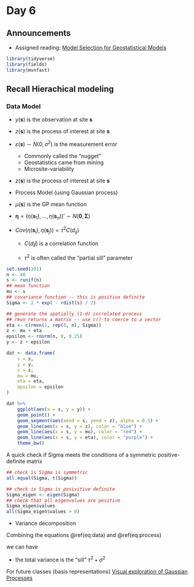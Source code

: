# Day 6

## Announcements

* Assigned reading: [Model Selection for Geostatistical Models](https://github.com/jtipton25/STAT-5413/blob/master/readings/MODEL%20SELECTION%20FOR%20GEOSTATISTICAL%20MODELS.pdf)

```r
library(tidyverse)
library(fields)
library(mvnfast)
```

## Recall Hierachical modeling

### Data Model

\begin{align*}
y(\mathbf{s}) & = z(\mathbf{s}) + \varepsilon(\mathbf{s})  \\
(\#eq:data)
\varepsilon(\mathbf{s}) \stackrel{iid}{\sim} N(0, \sigma^2)
\end{align*}

* $y(\mathbf{s})$ is the observation at site $\mathbf{s}$
    
* $z(\mathbf{s})$ is the process of interest at site $\mathbf{s}$

* $\varepsilon(\mathbf{s}) \sim N(0, \sigma^2)$ is the measurement error
    * Commonly called the "nugget"
    * Geostatistics came from mining
    * Microsite-variability
    
* $z(\mathbf{s})$ is the process of interest at site $\mathbf{s}$


* Process Model (using Gaussian process)

\begin{align*}
z(\mathbf{s}) & = \mu(\mathbf{s}) + \eta(\mathbf{s}) 
(\#eq:process)
\end{align*}

* $\mu(\mathbf{s})$ is the GP mean function

* $\boldsymbol{\eta} = (\eta(\mathbf{s}_1), \ldots, \eta(\mathbf{s}_n))' \sim N(\mathbf{0}, \boldsymbol{\Sigma})$

* $Cov(\eta(\mathbf{s}_i), \eta(\mathbf{s}_j)) = \tau^2 C(d_{ij})$

    * $C(d_ij)$ is a correlation function
    
    * $\tau^2$ is often called the "partial sill" parameter

```r
set.seed(101)
n <- 40
s <- runif(n)
## mean function
mu <- s
## covariance function -- this is positive definite
Sigma <- 2 * exp( - rdist(s) / 2)

## generate the spatially (1-d) correlated process
## rmvn returns a matrix -- use c() to coerce to a vector
eta <- c(rmvn(1, rep(0, n), Sigma))            
z <- mu + eta
epsilon <- rnorm(n, 0, 0.25)
y <- z + epsilon

dat <- data.frame(
    s = s,
    y = y,
    z = z,
    mu = mu, 
    eta = eta, 
    epsilon = epsilon
)

dat %>% 
    ggplot(aes(x = s, y = y)) +
    geom_point() +
    geom_segment(aes(xend = s, yend = z), alpha = 0.5) +
    geom_line(aes(x = s, y = z), color = "blue") +
    geom_line(aes(x = s, y = mu), color = "red") +
    geom_line(aes(x = s, y = eta), color = "purple") +
    theme_bw()
```


A quick check if Sigma meets the conditions of a symmetric positive-definite matrix

```r
## check is Sigma is symmetric
all.equal(Sigma, t(Sigma))

## check is Sigma is posivitive definite
Sigma_eigen <- eigen(Sigma)
## check that all eigenvalues are positive
Sigma_eigen$values
all(Sigma_eigen$values > 0)
```

* Variance decomposition

Combining the equations \@ref(eq:data) and \@ref(eq:process)

\begin{align*}
y(\mathbf{s}) & = \mu(\mathbf{s}) + \eta(\mathbf{s}) + \varepsilon(\mathbf{s}) 
\end{align*}

we can have

\begin{align*}
Var \left( y(\mathbf{s}) \right) & = Var \left( \mu(\mathbf{s}) + \eta(\mathbf{s}) + \varepsilon(\mathbf{s}) \right) \\
& = Var \left( \mu(\mathbf{s}) \right) + Var \left( \eta(\mathbf{s}) \right) + Var \left( \varepsilon(\mathbf{s}) \right) + \\
& \hspace{2em} 2 Cov \left( \mu(\mathbf{s}), \varepsilon(\mathbf{s}) \right) + 
2 Cov \left( \mu(\mathbf{s}), \eta(\mathbf{s}) \right) +
2 Cov \left( \eta(\mathbf{s}), \varepsilon(\mathbf{s}) \right) \\
& = 0 + Var \left( \eta(\mathbf{s}) \right) + Var \left( \varepsilon(\mathbf{s}) \right)  + 0 + 0 + 0 \\
& = \tau^2 + \sigma^2
\end{align*}

* the total variance is the "sill" $\tau^2 + \sigma^2$







For future classes (basis representations) [Visual exploration of Gaussian Processes](https://distill.pub/2019/visual-exploration-gaussian-processes/)

